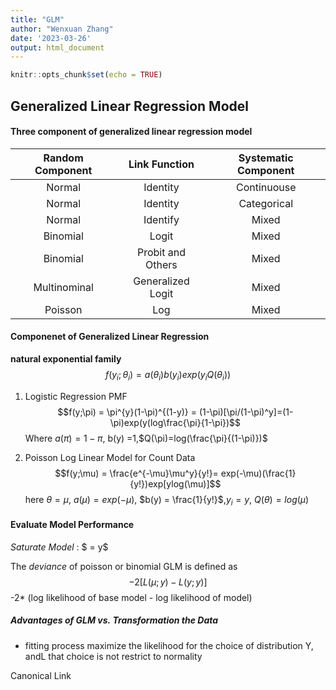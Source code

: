 ```yaml
---
title: "GLM"
author: "Wenxuan Zhang"
date: '2023-03-26'
output: html_document
---
```


```r
knitr::opts_chunk$set(echo = TRUE)
```

## Generalized Linear Regression Model

#### Three component of generalized linear regression model

|Random Component|Link Function|Systematic Component|Model|
|:---------------:|:-------------:|:--------------------------:|
| Normal         | Identity   | Continuouse |Regression|
| Normal         | Identity | Categorical |Analysis of Variance|
| Normal          | Identify | Mixed | Analysis of covariance|
| Binomial      | Logit | Mixed | Logistic regression|
| Binomial       | Probit and Others| Mixed | Binary regression|
| Multinominal | Generalized Logit | Mixed | Multinominal Response|
|Poisson | Log | Mixed | Loglinear

#### Componenet of Generalized Linear Regression 

**natural exponential family** 
$$f(y_{i};\theta_{i}) = a(\theta_i)b(y_{i})exp(y_{i}Q(\theta_{i}))$$

1. Logistic Regression PMF
$$f(y;\pi) = \pi^{y}(1-\pi)^{(1-y)} = (1-\pi)[\pi/(1-\pi)^y]=(1-\pi)exp(y(log\frac{\pi}{1-\pi})$$
Where $a(\pi) = 1 -\pi$, b(y) =1,$Q(\pi)=log(\frac{\pi}{(1-\pi)})$

2. Poisson Log Linear Model for Count Data
$$f(y;\mu) = \frac{e^{-\mu}\mu^y}{y!}= exp(-\mu)(\frac{1}{y!})exp[ylog(\mu)]$$
here $\theta = \mu$, $a(\mu) = exp(-\mu)$, $b(y) = \frac{1}{y!}$,$y_{i} = y$, $Q(\theta)= log(\mu)$


#### Evaluate Model Performance 
 *Saturate Model* : $  \mu = y$

The *deviance* of poisson or binomial GLM is defined as 
$$ -2[L(\mu;y) - L(y;y)]$$
-2* (log likelihood of base model - log likelihood of model)

##### Advantages of GLM vs. Transformation the Data

* fitting process maximize the likelihood for the choice of distribution Y, andL that choice is not restrict to normality

Canonical Link
